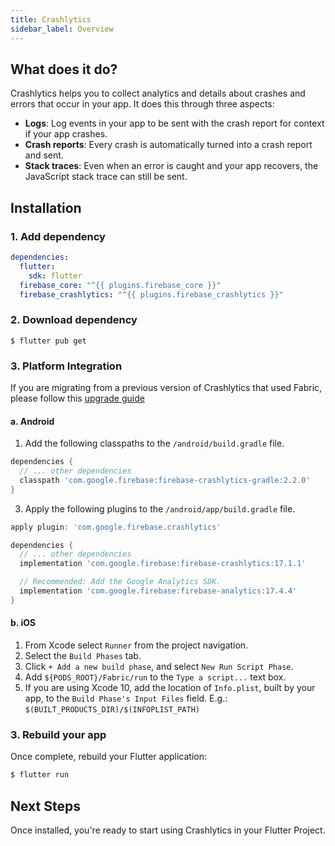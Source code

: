 ```yaml
---
title: Crashlytics
sidebar_label: Overview
---
```


##  What does it do?

Crashlytics helps you to collect analytics and details about crashes and errors that occur in your app. It does this through three aspects:

- **Logs**: Log events in your app to be sent with the crash report for context if your app crashes.
- **Crash reports**: Every crash is automatically turned into a crash report and sent.
- **Stack traces**: Even when an error is caught and your app recovers, the JavaScript stack trace can still be sent.

<YouTube id="k_mdNRZzd30"/>

## Installation

### 1. Add dependency

```yaml {5} title="pubspec.yaml"
dependencies:
  flutter:
    sdk: flutter
  firebase_core: "^{{ plugins.firebase_core }}"
  firebase_crashlytics: "^{{ plugins.firebase_crashlytics }}"
```

### 2. Download dependency

```
$ flutter pub get
```

### 3. Platform Integration

If you are migrating from a previous version of Crashlytics that used Fabric, please follow this [upgrade guide](https://firebase.google.com/docs/crashlytics/upgrade-sdk?platform=android)

#### a. Android

1. Add the following classpaths to the `/android/build.gradle` file.

```dart
dependencies {
  // ... other dependencies
  classpath 'com.google.firebase:firebase-crashlytics-gradle:2.2.0'
}
```

3. Apply the following plugins to the `/android/app/build.gradle` file.

```dart
apply plugin: 'com.google.firebase.crashlytics'

dependencies {
  // ... other dependencies
  implementation 'com.google.firebase:firebase-crashlytics:17.1.1'

  // Recommended: Add the Google Analytics SDK.
  implementation 'com.google.firebase:firebase-analytics:17.4.4'
}
```

#### b. iOS

1. From Xcode select `Runner` from the project navigation.
2. Select the `Build Phases` tab.
3. Click `+ Add a new build phase`, and select `New Run Script Phase`.
4. Add `${PODS_ROOT}/Fabric/run` to the `Type a script...` text box.
5. If you are using Xcode 10, add the location of `Info.plist`, built by your app, to the `Build Phase's Input Files` field.
E.g.: `$(BUILT_PRODUCTS_DIR)/$(INFOPLIST_PATH)`

### 3. Rebuild your app

Once complete, rebuild your Flutter application:

```bash
$ flutter run
```

## Next Steps

Once installed, you're ready to start using Crashlytics in your Flutter Project.
